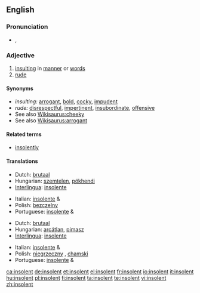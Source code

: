 ==English==

===Pronunciation===
* {{a|UK}} {{IPA|/ɪnˈsə.lənt/}}, {{SAMPA|/In"s@.l@nt/}}

===Adjective===
{{en-adj}}

# [[insulting]] in [[manner]] or [[word]]s
# [[rude]]

====Synonyms====
* ''insulting:'' [[arrogant]], [[bold]], [[cocky]], [[impudent]]
* ''rude:''  [[disrespectful]], [[impertinent]], [[insubordinate]], [[offensive]]
* See also [[Wikisaurus:cheeky]]
* See also [[Wikisaurus:arrogant]]

====Related terms====
* [[insolently]]

====Translations====
{{trans-top|insulting in manner or words}}
* Dutch: [[brutaal]]
* Hungarian: [[szemtelen]], [[pökhendi]]
* [[Interlingua]]: [[insolente]]
{{trans-mid}}
* Italian: [[insolente]] {{m}} & {{f}}
* Polish: [[bezczelny]] {{m}}
* Portuguese: [[insolente]] {{m}} & {{f}}
{{trans-bottom}}

{{trans-top|rude}}
* Dutch: [[brutaal]]
* Hungarian: [[arcátlan]], [[pimasz]]
* [[Interlingua]]: [[insolente]]
{{trans-mid}}
* Italian: [[insolente]] {{m}} & {{f}}
* Polish: [[niegrzeczny]] {{m}}, [[chamski]] {{m}}
* Portuguese: [[insolente]] {{m}} & {{f}}
{{trans-bottom}}

[[ca:insolent]]
[[de:insolent]]
[[et:insolent]]
[[el:insolent]]
[[fr:insolent]]
[[io:insolent]]
[[it:insolent]]
[[hu:insolent]]
[[pl:insolent]]
[[fi:insolent]]
[[ta:insolent]]
[[te:insolent]]
[[vi:insolent]]
[[zh:insolent]]
